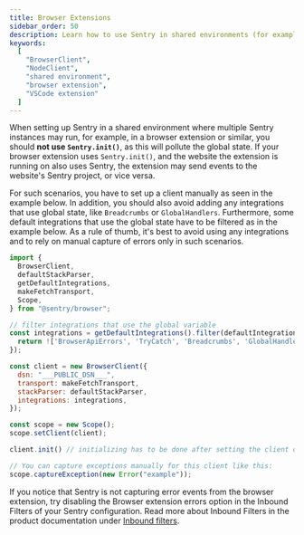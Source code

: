 ```yaml
---
title: Browser Extensions
sidebar_order: 50
description: Learn how to use Sentry in shared environments (for example in browser extensions or VSCode extensions).
keywords:
  [
    "BrowserClient",
    "NodeClient",
    "shared environment",
    "browser extension",
    "VSCode extension"
  ]
---
```


When setting up Sentry in a shared environment where multiple Sentry instances may run, for example, in a browser extension or similar, you should **not use `Sentry.init()`**, as this will pollute the global state. If your browser extension uses `Sentry.init()`, and the website the extension is running on also uses Sentry, the extension may send events to the website's Sentry project, or vice versa.

For such scenarios, you have to set up a client manually as seen in the example below.
In addition, you should also avoid adding any integrations that use global state, like `Breadcrumbs` or `GlobalHandlers`. Furthermore, some default integrations that use the global state have to be filtered as in the example below.
As a rule of thumb, it's best to avoid using any integrations and to rely on manual capture of errors only in such scenarios.

<SignInNote />

```javascript
import {
  BrowserClient,
  defaultStackParser,
  getDefaultIntegrations,
  makeFetchTransport,
  Scope,
} from "@sentry/browser";

// filter integrations that use the global variable
const integrations = getDefaultIntegrations().filter(defaultIntegration => {
  return !['BrowserApiErrors', 'TryCatch', 'Breadcrumbs', 'GlobalHandlers'].includes(defaultIntegration.name);
});

const client = new BrowserClient({
  dsn: "___PUBLIC_DSN___",
  transport: makeFetchTransport,
  stackParser: defaultStackParser,
  integrations: integrations,
});

const scope = new Scope();
scope.setClient(client);

client.init() // initializing has to be done after setting the client on the scope

// You can capture exceptions manually for this client like this:
scope.captureException(new Error("example"));

```

If you notice that Sentry is not capturing error events from the browser extension,
try disabling the Browser extension errors option in the Inbound Filters of your Sentry configuration.
Read more about Inbound Filters in the product documentation under [Inbound filters](/product/data-management-settings/filtering/#inbound-data-filters).
